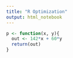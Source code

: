 ```yaml
---
title: "R Optimization"
output: html_notebook
---
```


```r
p <- function(x, y){
  out <- 142*x + 60*y
  return(out)
}



```